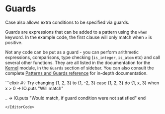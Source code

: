 
# Guards

Case also allows extra conditions to be specified via guards.

Guards are expressions that can be added to a pattern using the `when` keyword. In the example code, the first clause will only match when `x` is positive.

Not any code can be put as a guard - you can perform arithmetic expressions, comparisons, type checking (`is_integer`, `is_atom` etc) and call several other functions. They are all listed in the documentation for the [Kernel](https://hexdocs.pm/elixir/Kernel.html) module, in the `Guards` section of sidebar. You can also consult the complete [Patterns and Guards reference](https://hexdocs.pm/elixir/patterns-and-guards.html#guards) for in-depth documentation.


<EditorCode>
```elixir
#💡 Try changing {1, 2, 3} to {1, -2, 3}
case {1, 2, 3} do
  {1, x, 3} when x > 0 ->
    IO.puts "Will match"

  _ ->
    IO.puts "Would match, if guard condition were not satisfied"
end
```
</EditorCode>
